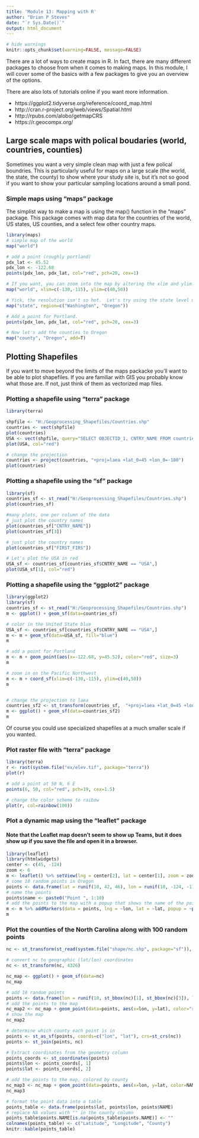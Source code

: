 ```yaml
---
title: 'Module 13: Mapping with R'
author: "Brian P Steves"
date: "`r Sys.Date()`"
output: html_document
---
```


```r
# hide warnings
knitr::opts_chunk$set(warning=FALSE, message=FALSE)
```

There are a lot of ways to create maps in R.  In fact, there are many different packages to choose from when it comes to making maps.  In this module, I will cover some of the basics with a few packages to give you an overview of the options.

There are also lots of tutorials online if you want more information.

* https://ggplot2.tidyverse.org/reference/coord_map.html
* http://cran.r-project.org/web/views/Spatial.html
* http://rpubs.com/alobo/getmapCRS
* https://r.geocompx.org/


## Large scale maps with polical boudaries (world, countries, counties)

Sometimes you want a very simple clean map with just a few polical boundries.   This is particularly useful for maps on a large scale (the world, the state, the county) to show where your study site is, but it's not so good if you want to show your particular sampling locations around a small pond.


### Simple maps using "maps" package

The simplist way to make a map is using the map() function in the "maps" package.  This package comes with map data for the countries of the world, US states, US counties, and a select few other country maps.

```r
library(maps)
# simple map of the world
map("world")  

# add a point (roughly portland)
pdx_lat <- 45.52
pdx_lon <- -122.68
points(pdx_lon, pdx_lat, col="red", pch=20, cex=1)

# If you want, you can zoom into the map by altering the xlim and ylim.  Let's zooom in to the Pacific Northwest.
map("world", xlim=c(-130,-115), ylim=c(40,50))

# Yick, the resolution isn't so hot.  Let's try using the state level maps.
map("state", region=c("Washington", "Oregon"))

# Add a point for Portland.
points(pdx_lon, pdx_lat, col="red", pch=20, cex=3)

# Now let's add the counties to Oregon
map("county", "Oregon", add=T)
```

## Plotting Shapefiles

If you want to move beyond the limits of the maps packacke you'll want to be able to plot shapefiles.  If you are familiar with GIS you probably know what those are.  If not, just think of them as vectorized map files.

### Plotting a shapefile using "terra" package

```r
library(terra)

shpfile <- "H:/Geoprocessing_Shapefiles/Countries.shp"
countries <- vect(shpfile)
plot(countries)
USA <- vect(shpfile, query="SELECT OBJECTID_1, CNTRY_NAME FROM countries WHERE CNTRY_NAME = 'USA'")
plot(USA, col="red")

# change the projection
countries <- project(countries, "+proj=laea +lat_0=45 +lon_0=-100")
plot(countries)

```

### Plotting a shapefile using the "sf" package

```r
library(sf)
countries_sf <- st_read("H:/Geoprocessing_Shapefiles/Countries.shp")
plot(countries_sf)

#many plots, one per column of the data
# just plot the country names
plot(countries_sf["CNTRY_NAME"])
plot(countries_sf[3])

# just plot the country names
plot(countries_sf["FIRST_FIRS"])

# Let's plot the USA in red
USA_sf <- countries_sf[countries_sf$CNTRY_NAME == "USA",]
plot(USA_sf[1], col="red")

```

### Plotting a shapefile using the "ggplot2" package
```r
library(ggplot2)
library(sf)
countries_sf <- st_read("H:/Geoprocessing_Shapefiles/Countries.shp")
m <- ggplot() + geom_sf(data=countries_sf)

# color in the United State blue
USA_sf <- countries_sf[countries_sf$CNTRY_NAME == "USA",]
m <- m + geom_sf(data=USA_sf, fill="blue")
m

# add a point for Portland
m <- m + geom_point(aes(x=-122.68, y=45.52), color="red", size=3)
m

# zoom in on the Pacific Northwest
m <- m + coord_sf(xlim=c(-130,-115), ylim=c(40,50))
m


# change the projection to laea
countries_sf2 <- st_transform(countries_sf,  "+proj=laea +lat_0=45 +lon_0=-100")
m <- ggplot() + geom_sf(data=countries_sf2)
m


```
Of course you could use specialized shapefiles at a much smaller scale if you wanted.

### Plot raster file with "terra" package
```r
library(terra)
r <- rast(system.file("ex/elev.tif", package="terra"))
plot(r)

# add a point at 50 N, 6 E
points(6, 50, col="red", pch=19, cex=1.5)

# change the color scheme to raibow
plot(r, col=rainbow(100))

```


### Plot a dynamic map using the "leaflet" package

#### Note that the Leaflet map doesn't seem to show up Teams, but it does show up if you save the file and open it in a browser.

```r
library(leaflet)
library(htmlwidgets)
center <- c(45, -124)
zoom <- 6
m <- leaflet() %>% setView(lng = center[2], lat = center[1], zoom = zoom) %>% addTiles()
# some 10 random points in Oregon
points <- data.frame(lat = runif(10, 42, 46), lon = runif(10, -124, -116))
# name the points
points$name <- paste0("Point ", 1:10)
# add the points to the map with a popup that shows the name of the point formatted as HTML
m <- m %>% addMarkers(data = points, lng = ~lon, lat = ~lat, popup = ~paste0("Name: ", name, "<br>Lat: ", lat, "<br>Lon: ", lon))
m

```


### Plot the counties of the North Carolina along with 100 random points
```r
nc <- st_transform(st_read(system.file("shape/nc.shp", package="sf")), 2264) 

# convert nc to geographic (lat/lon) coordinates
nc <- st_transform(nc, 4326)

nc_map <- ggplot() + geom_sf(data=nc)
nc_map

# add 10 random points
points <- data.frame(lon = runif(10, st_bbox(nc)[1], st_bbox(nc)[3]), lat = runif(10, st_bbox(nc)[2], st_bbox(nc)[4]))
# add the points to the map
nc_map2 <- nc_map + geom_point(data=points, aes(x=lon, y=lat), color="red", size=2)
# show the map
nc_map2

# determine which county each point is in
points <- st_as_sf(points, coords=c("lon", "lat"), crs=st_crs(nc))
points <- st_join(points, nc)

# Extract coordinates from the geometry column
points_coords <- st_coordinates(points)
points$lon <- points_coords[, 1]
points$lat <- points_coords[, 2]

# add the points to the map, colored by county
nc_map3 <- nc_map + geom_point(data=points, aes(x=lon, y=lat, color=NAME), size=2)
nc_map3

# format the point data into a table
points_table <- data.frame(points$lat, points$lon, points$NAME)
# replace NA values with "" in the county column
points_table$points.NAME[is.na(points_table$points.NAME)] <- ""
colnames(points_table) <- c("Latitude", "Longitude", "County")
knitr::kable(points_table)

```